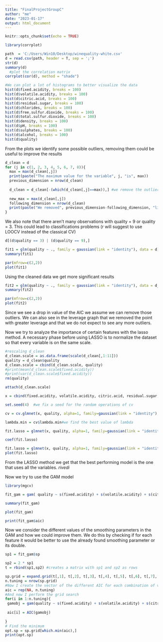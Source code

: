 ```yaml
---
title: "FinalProjectGroupC"
author: "me"
date: "2023-01-17"
output: html_document
---
```


```r
knitr::opts_chunk$set(echo = TRUE)
```



```r
library(corrplot)

path  = 'C:/Users/Win10/Desktop/winequality-white.csv'
d = read.csv(path, header = T, sep = ';')
str(d)
summary(d)
  #plot the correlation matrix
corrplot(cor(d), method = "shade")
```


```r
#We can plot a lot of histograms to better visualize the data
hist(d$fixed.acidity, breaks = 100)
hist(d$volatile.acidity, breaks = 100)
hist(d$citric.acid, breaks = 100)
hist(d$residual.sugar, breaks = 100)
hist(d$chlorides, breaks = 100)
hist(d$free.sulfur.dioxide, breaks = 100)
hist(d$total.sulfur.dioxide, breaks = 100)
hist(d$density, breaks = 100)
hist(d$pH, breaks = 100)
hist(d$sulphates, breaks = 100)
hist(d$alcohol, breaks = 100)
hist(d$quality)

```


From the plots we identify some possible outliers, removing them could be useful to improve the results
```r
d_clean = d
for (j in c(1, 2, 3, 4, 5, 6, 7, 8)){
  max = max(d_clean[,j])
  print(paste("The maximum value for the variable", j, "is", max))
  previous_dimension = nrow(d_clean)
  
  d_clean = d_clean[-(which(d_clean[,j]==max)),] #we remove the outliers
  
  new_max = max(d_clean[,j])
  following_dimension = nrow(d_clean)
  print(paste("We removed", previous_dimension-following_dimension, "lines, now the max is", new_max)) #Just to check how many lines we remove at the time
}

```

We also note that there aren't many observations with quality = 9 or quality = 3. This could lead to classifications problems (r will suggest to use LOOCV instead of the classical CV)

```r

d[(d$quality == 3) | (d$quality == 9),]


```


```r

fit1 = glm(quality ~ ., family = gaussian(link = "identity"), data = d)
summary(fit1)

par(mfrow=c(2,2))
plot(fit1)


```
Using the cleaned data we get more significant results
```r

fit2 = glm(quality ~ ., family = gaussian(link = "identity"), data = d_clean)
summary(fit2)

par(mfrow=c(2,2))
plot(fit2)

```

Since we see a drop in value of the AIC we assume we can remove those outliers.
We can also see in the leverage graph that we removed the point with greater leverage and that we do not expect to see any more outliers.


Now we try to analyze the importance of certain features with the lasso method. A necessary phase before using LASSO is to normalize the dataset so that every variable is on the same scale.

```r
#rescaling d_clean
d_clean.scale = as.data.frame(scale(d_clean[,1:11]))
quality = d_clean$quality
d_clean.scale = cbind(d_clean.scale, quality)
#print(mean(d_clean.scale$fixed.acidity))
#print(var(d_clean.scale$fixed.acidity))
rm(quality)
```


```r
attach(d_clean.scale)

x = cbind(fixed.acidity, volatile.acidity, citric.acid, residual.sugar, chlorides, free.sulfur.dioxide, total.sulfur.dioxide, density, pH, sulphates, alcohol)

set.seed(4)  #we fix a seed for the random operations of cv

cv = cv.glmnet(x, quality, alpha=1, family=gaussian(link = "identity"), type.measure="mse", nfolds = 10) #we do a 10 fold CV with mean squared error loss function
```


```r
lambda.min = cv$lambda.min#we find the best value of lambda

fit.lasso = glmnet(x, quality, alpha=1, family=gaussian(link = "identity"), lambda = lambda.min)

coef(fit.lasso)

fit.lasso = glmnet(x, quality, alpha=1, family=gaussian(link = "identity"))
plot(fit.lasso)

```
From the LASSO method we get that the best performing model is the one that uses all the variables. $rivedi$


Now we try to use the GAM model
```r
library(mgcv)

fit_gam = gam( quality ~ s(fixed.acidity) + s(volatile.acidity) + s(citric.acid) + s(residual.sugar) + s(chlorides) + s(total.sulfur.dioxide) + s(free.sulfur.dioxide) + s(density) + s(pH) + s(sulphates) + s(alcohol), data = d_clean, family = gaussian(link = "identity")) 

summary(fit_gam)

plot(fit_gam)

print(fit_gam$aic)

```

Now we consider the different values of the smoothing parameters in the GAM and how we could improve them. We do this by checking if for each feature it would be better to use the already found smoothing parameter or its double.
```r
sp1 = fit_gam$sp

sp2 = 2 * sp1
t = rbind(sp1,sp2) #creates a matrix with sp1 and sp2 as rows

sp.grid = expand.grid(t[,1], t[,2], t[,3], t[,4], t[,5], t[,6], t[,7], t[,8], t[,9], t[,10], t[,11]) # creates a dataframe whose rows are the different possible combinations of smoothing parameters
n.tuning = nrow(sp.grid)
#Now I create the vector of the different AIC for each combination of values
aic = rep(NA, n.tuning)
#And now I perform the grid search
for(i in 1:n.tuning){
 gamobj = gam(quality ~ s(fixed.acidity) + s(volatile.acidity) + s(citric.acid) + s(residual.sugar) + s(chlorides) + s(total.sulfur.dioxide) + s(free.sulfur.dioxide) + s(density) + s(pH) + s(sulphates) + s(alcohol), data = d_clean, family = gaussian(link = "identity"), sp = sp.grid[i,]) 
 
 aic[i] = AIC(gamobj)
 
}
# Find the minimum
opt.sp = sp.grid[which.min(aic),]
print(opt.sp) 

```







